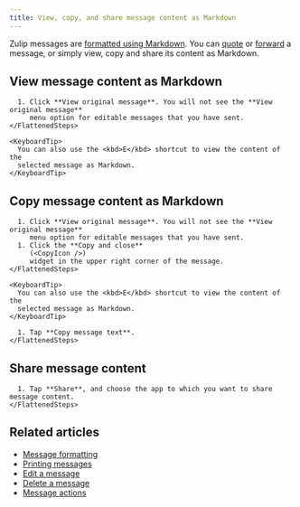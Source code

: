 ```yaml
---
title: View, copy, and share message content as Markdown
---
```





Zulip messages are [formatted using
Markdown](/help/format-your-message-using-markdown). You can
[quote](/help/quote-or-forward-a-message#quote-a-message) or
[forward](/help/quote-or-forward-a-message#forward-a-message) a message, or
simply view, copy and share its content as Markdown.

## View message content as Markdown

<Tabs>
  <TabItem label="Desktop/Web">
    <FlattenedSteps>
      <MessageActionsMenu />

      1. Click **View original message**. You will not see the **View original message**
         menu option for editable messages that you have sent.
    </FlattenedSteps>

    <KeyboardTip>
      You can also use the <kbd>E</kbd> shortcut to view the content of the
      selected message as Markdown.
    </KeyboardTip>
  </TabItem>
</Tabs>

## Copy message content as Markdown

<Tabs>
  <TabItem label="Desktop/Web">
    <FlattenedSteps>
      <MessageActionsMenu />

      1. Click **View original message**. You will not see the **View original message**
         menu option for editable messages that you have sent.
      1. Click the **Copy and close**
         (<CopyIcon />)
         widget in the upper right corner of the message.
    </FlattenedSteps>

    <KeyboardTip>
      You can also use the <kbd>E</kbd> shortcut to view the content of the
      selected message as Markdown.
    </KeyboardTip>
  </TabItem>

  <TabItem label="Mobile">
    <FlattenedSteps>
      <MessageLongPressMenu />

      1. Tap **Copy message text**.
    </FlattenedSteps>
  </TabItem>
</Tabs>

## Share message content

<Tabs>
  <TabItem label="Mobile">
    <FlattenedSteps>
      <MessageLongPressMenu />

      1. Tap **Share**, and choose the app to which you want to share message content.
    </FlattenedSteps>
  </TabItem>
</Tabs>

## Related articles

* [Message formatting](/help/format-your-message-using-markdown)
* [Printing messages](/help/printing-messages)
* [Edit a message](/help/edit-a-message)
* [Delete a message](/help/delete-a-message)
* [Message actions](/help/message-actions)
